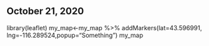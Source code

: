 ## October 21, 2020

library(leaflet)
my_map<-my_map %>%
  addMarkers(lat=43.596991, lng=-116.289524,popup="Something")
my_map

